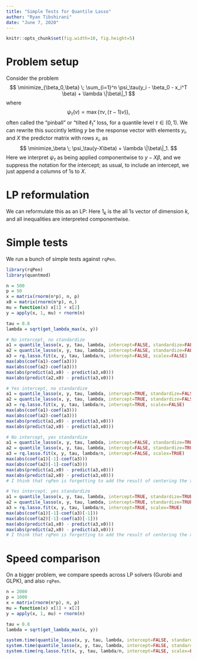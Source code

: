 ```yaml
---
title: "Simple Tests for Quantile Lasso"
author: "Ryan Tibshirani"
date: "June 7, 2020"
---
```


```r
knitr::opts_chunk$set(fig.width=10, fig.height=5)
```

$$
\newcommand{\argmin}{\mathop{\mathrm{argmin}}}
\newcommand{\argmax}{\mathop{\mathrm{argmax}}}
\newcommand{\minimize}{\mathop{\mathrm{minimize}}}
\newcommand{\st}{\mathop{\mathrm{subject\,\,to}}}
$$

Problem setup
===

Consider the problem 
$$
\minimize_{\beta_0,\beta} \; \sum_{i=1}^n \psi_\tau(y_i - \beta_0 - x_i^T \beta) + \lambda \|\beta\|_1
$$
where 
$$
\psi_\tau(v) = \max\{\tau v, (\tau-1) v)\},
$$
often called the "pinball" or "tilted $\ell_1$" loss, for a quantile level $\tau \in (0,1)$. We can rewrite this succintly letting $y$ be the response vector with elements $y_i$, and $X$ the predictor matrix with rows $x_i$, as
$$
\minimize_\beta \; \psi_\tau(y-X\beta) + \lambda \|\beta\|_1.
$$
Here we interpret $\psi_\tau$ as being applied componentwise to $y-X\beta$, and we suppress the notation for the intercept; as usual, to include an intercept, we just append a columns of 1s to $X$.

LP reformulation
===

We can reformulate this as an LP:
\begin{alignat*}{2}
&\minimize_{\beta,u,v} \quad && 1_n^\top v + \lambda 1_p^\top u\\
&\st \quad && v \geq \tau (y-X\beta), \\
&&& v \geq (\tau-1) (y-X\beta), \\
&&& u \geq \beta, \; u \geq -\beta.
\end{alignat*}
Here $1_k$ is the all 1s vector of dimension $k$, and all inequalities are interpreted componentwise. 

Simple tests
===

We run a bunch of simple tests against `rqPen`.

```r
library(rqPen)
library(quantmod)

n = 500
p = 50
x = matrix(rnorm(n*p), n, p)
x0 = matrix(rnorm(n*p), n,)
mu = function(x) x[1] + x[2]
y = apply(x, 1, mu) + rnorm(n)

tau = 0.8
lambda = sqrt(get_lambda_max(x, y))

# No intercept, no standardize
a1 = quantile_lasso(x, y, tau, lambda, intercept=FALSE, standardize=FALSE)
a2 = quantile_lasso(x, y, tau, lambda, intercept=FALSE, standardize=FALSE, lp_solver="glpk")
a3 = rq.lasso.fit(x, y, tau, lambda/n, intercept=FALSE, scalex=FALSE)
max(abs(coef(a1)-coef(a3)))
max(abs(coef(a2)-coef(a3)))
max(abs(predict(a1,x0) - predict(a3,x0)))
max(abs(predict(a2,x0) - predict(a3,x0)))

# Yes intercept, no standardize
a1 = quantile_lasso(x, y, tau, lambda, intercept=TRUE, standardize=FALSE)
a2 = quantile_lasso(x, y, tau, lambda, intercept=TRUE, standardize=FALSE, lp_solver="glpk")
a3 = rq.lasso.fit(x, y, tau, lambda/n, intercept=TRUE, scalex=FALSE)
max(abs(coef(a1)-coef(a3)))
max(abs(coef(a2)-coef(a3)))
max(abs(predict(a1,x0) - predict(a3,x0)))
max(abs(predict(a2,x0) - predict(a3,x0)))

# No intercept, yes standardize
a1 = quantile_lasso(x, y, tau, lambda, intercept=FALSE, standardize=TRUE)
a2 = quantile_lasso(x, y, tau, lambda, intercept=FALSE, standardize=TRUE, lp_solver="glpk")
a3 = rq.lasso.fit(x, y, tau, lambda/n, intercept=FALSE, scalex=TRUE)
max(abs(coef(a1)[-1]-coef(a3)))
max(abs(coef(a2)[-1]-coef(a3)))
max(abs(predict(a1,x0) - predict(a3,x0)))
max(abs(predict(a2,x0) - predict(a3,x0)))
# I think that rqPen is forgetting to add the result of centering the x's back into the intercept

# Yes intercept, yes standardize
a1 = quantile_lasso(x, y, tau, lambda, intercept=TRUE, standardize=TRUE)
a2 = quantile_lasso(x, y, tau, lambda, intercept=TRUE, standardize=TRUE, lp_solver="glpk")
a3 = rq.lasso.fit(x, y, tau, lambda/n, intercept=TRUE, scalex=TRUE)
max(abs(coef(a1)[-1]-coef(a3)[-1]))
max(abs(coef(a2)[-1]-coef(a3)[-1]))
max(abs(predict(a1,x0) - predict(a3,x0)))
max(abs(predict(a2,x0) - predict(a3,x0)))
# I think that rqPen is forgetting to add the result of centering the x's back into the intercept
```

Speed comparison
===

On a bigger problem, we compare speeds across LP solvers (Gurobi and GLPK), and also `rqPen`.

```r
n = 2000
p = 1000
x = matrix(rnorm(n*p), n, p)
mu = function(x) x[1] + x[2]
y = apply(x, 1, mu) + rnorm(n)

tau = 0.8
lambda = sqrt(get_lambda_max(x, y))

system.time(quantile_lasso(x, y, tau, lambda, intercept=FALSE, standardize=FALSE, verbose=TRUE))[3]
system.time(quantile_lasso(x, y, tau, lambda, intercept=FALSE, standardize=FALSE, lp_solver="glpk", verbose=TRUE))[3]
system.time(rq.lasso.fit(x, y, tau, lambda/n, intercept=FALSE, scalex=FALSE))[3]
```
